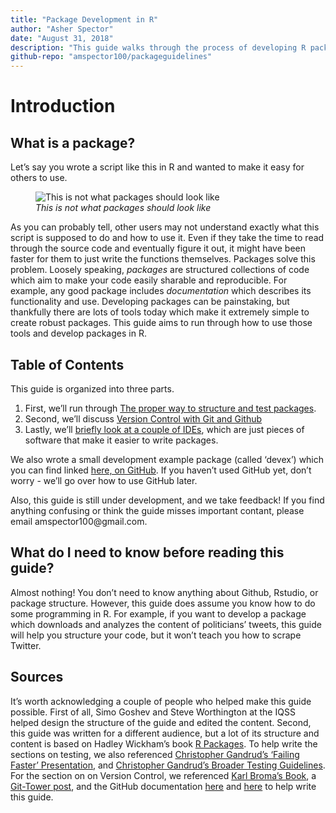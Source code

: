 ```yaml
---
title: "Package Development in R"
author: "Asher Spector"
date: "August 31, 2018"
description: "This guide walks through the process of developing R package"
github-repo: "amspector100/packageguidelines"
---
```


# Introduction

## What is a package?

Let's say you wrote a script like this in R and wanted to make it easy for others to use.

![*This is not what packages should look like*](Images/badexample.PNG)

As you can probably tell, other users may not understand exactly what this script is supposed to do and how to use it. Even if they take the time to read through the source code and eventually figure it out, it might have been faster for them to just write the functions themselves. Packages solve this problem. Loosely speaking, *packages* are structured collections of code which aim to make your code easily sharable and reproducible. For example, any good package includes *documentation* which describes its functionality and use. Developing packages can be painstaking, but thankfully there are lots of tools today which make it extremely simple to create robust packages. This guide aims to run through how to use those tools and develop packages in R.

## Table of Contents

This guide is organized into three parts. 

1. First, we'll run through [The proper way to structure and test packages](./package-development.html).
2. Second, we'll discuss [Version Control with Git and Github](./version-control.html)
3. Lastly, we'll [briefly look at a couple of IDEs](./a-note-on-ides.html), which are just pieces of software that make it easier to write packages. 
    
We also wrote a small development example package (called 'devex') which you can find linked [here, on GitHub](https://github.com/amspector100/packageguidelines/tree/master/devex). If you haven't used GitHub yet, don't worry - we'll go over how to use GitHub later. 

Also, this guide is still under development, and we take feedback! If you find anything confusing or think the guide misses important contant, please email amspector100@gmail.com.

## What do I need to know before reading this guide?

Almost nothing! You don't need to know anything about Github, Rstudio, or package structure. However, this guide does assume you know how to do some programming in R. For example, if you want to develop a package which downloads and analyzes the content of politicians' tweets, this guide will help you structure your code, but it won't teach you how to scrape Twitter. 

## Sources

It's worth acknowledging a couple of people who helped make this guide possible. First of all,  Simo Goshev and Steve Worthington at the IQSS helped design the structure of the guide and edited the content. Second, this guide was written for a different audience, but a lot of its structure and content is based on Hadley Wickham's book [R Packages](http://r-pkgs.had.co.nz/). To help write the sections on testing, we also referenced [Christopher Gandrud's 'Failing Faster' Presentation](
http://slides.com/christophergandrud/failing-faster#/24), and [Christopher Gandrud's Broader Testing Guidelines](https://github.com/IQSS/social_science_software_toolkit/blob/master/testing/recommended_testing_tools_R.md#recommended-testing-tools-and-process-for-r-packages). For the section on on Version Control, we referenced [Karl Broma's Book](http://kbroman.org/GitHub_tutorial/pages/init.html), a [Git-Tower post](https://www.git-tower.com/learn/git/faq/restore-repo-to-previous-revision
), and the GitHub documentation [here](https://git-scm.com/book/en/v2/Getting-Started-Git-Basics) and  [here](https://git-scm.com/book/en/v2/Getting-Started-First-Time-Git-Setup) to help write this guide. 







